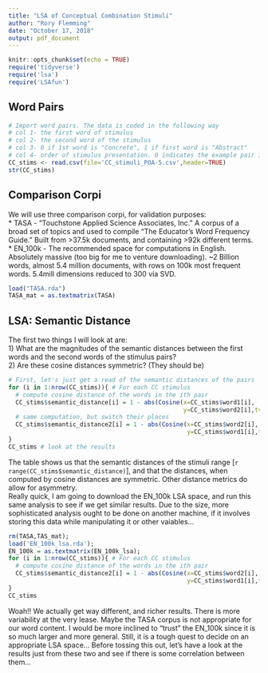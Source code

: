 ```yaml
---
title: "LSA of Conceptual Combination Stimuli"
author: "Rory Flemming"
date: "October 17, 2018"
output: pdf_document
---
```


```r
knitr::opts_chunk$set(echo = TRUE)
require('tidyverse')
require('lsa')
require('LSAfun')

```
## Word Pairs  
```r
# Import word pairs. The data is coded in the following way
# col 1- the first word of stimulus
# col 2- the second word of the stimulus
# col 3- 0 if 1st word is "Concrete", 1 if first word is "Abstract"
# col 4- order of stimulus presentation. 0 indicates the example pair in "training"
CC_stims <- read.csv(file='CC_stimuli_POA-5.csv',header=TRUE)
str(CC_stims)
```
## Comparison Corpi  
We will use three comparison corpi, for validation purposes:  
* TASA - "Touchstone Applied Science Associates, Inc." A corpus of a broad set of topics and used to compile "The Educator's Word Frequency Guide." Built from >37.5k documents, and containing >92k different terms.  
* EN_100k - The recommended space for computations in English. Absolutely massive (too big for me to venture downloading). ~2 Billion words, almost 5.4 million documents, with rows on 100k most frequent words. 5.4mill dimensions reduced to 300 via SVD.
```r
load("TASA.rda")
TASA_mat = as.textmatrix(TASA)
```
## LSA: Semantic Distance  
The first two things I will look at are:  
1) What are the magnitudes of the semantic distances between the first words and the second words of the stimulus pairs?  
2) Are these cosine distances symmetric? (They should be)
```r
# First, let's just get a read of the semantic distances of the pairs
for (i in 1:nrow(CC_stims)){ # For each CC stimulus
  # compute cosine distance of the words in the ith pair
  CC_stims$semantic_distance[i] = 1 - abs(Cosine(x=CC_stims$word1[i], 
                                                 y=CC_stims$word2[i],tvectors=TASA_mat));
  # same computation, but switch their places
  CC_stims$semantic_distance2[i] = 1 - abs(Cosine(x=CC_stims$word2[i],
                                                  y=CC_stims$word1[i],tvectors=TASA_mat));
}
CC_stims # look at the results
```
  
The table shows us that the semantic distances of the stimuli range [`r range(CC_stims$semantic_distance)`], and that the distances, when computed by cosine distances are symmetric. Other distance metrics do allow for asymmetry.  
Really quick, I am going to download the EN_100k LSA space, and run this same analysis to see if we get similar results. Due to the size, more sophisticated analysis ought to be done on another machine, if it involves storing this data while manipulating it or other vaiables...  
```r
rm(TASA,TAS_mat);
load('EN_100k_lsa.rda');
EN_100k = as.textmatrix(EN_100k_lsa);
for (i in 1:nrow(CC_stims)){ # For each CC stimulus
  # compute cosine distance of the words in the ith pair
  CC_stims$semantic_distance2[i] = 1 - abs(Cosine(x=CC_stims$word2[i],
                                                  y=CC_stims$word1[i],tvectors=EN_100k));
}
CC_stims
```

Woah!! We actually get way different, and richer results. There is more variability at the very lease. Maybe the TASA corpus is not appropriate for our word content. I would be more inclined to "trust" the EN_100k since it is so much larger and more general. Still, it is a tough quest to decide on an appropriate LSA space... Before tossing this out, let's have a look at the results just from these two and see if there is some correlation between them...  

